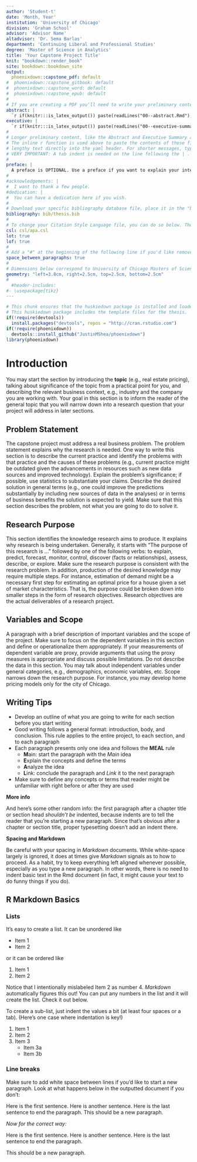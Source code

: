 ```yaml
---
author: 'Student-t'
date: 'Month, Year'
institution: 'University of Chicago'
division: 'Graham School'
advisor: 'Advisor Name'
altadvisor: 'Dr. Sema Barlas'
department: 'Continuing Liberal and Professional Studies'
degree: 'Master of Science in Analytics'
title: 'Your Capstone Project Title'
knit: "bookdown::render_book"
site: bookdown::bookdown_site
output: 
  phoenixdown::capstone_pdf: default
#  phoenixdown::capstone_gitbook: default
#  phoenixdown::capstone_word: default
#  phoenixdown::capstone_epub: default
#
# If you are creating a PDF you'll need to write your preliminary content as well as define some other parameters below.
abstract: | 
  `r if(knitr:::is_latex_output()) paste(readLines("00--abstract.Rmd"), collapse = '\n  ')` 
executive: |  
  `r if(knitr:::is_latex_output()) paste(readLines("00--executive-summary.Rmd"), collapse = '\n  ')` 
#
# Longer preliminary content, like the Abstract and Executive Summary above, is best organized in seperate files.
# The inline r function is used above to paste the contents of those files, instead of requiring you one to type 
# lengthy text directly into the yaml header. For shorter messages, typing directly into the YAML is easier. See below.
# VERY IMPORTANT: A tab indent is needed on the line following the | .
#
preface: |
  A preface is OPTIONAL. Use a preface if you want to explain your interest in the report topic and include anything about your experience that readers should keep in mind. If you would rather not include a preface, comment it out or delete it from the YAML header of the index.Rmd file.
#
#acknowledgements: |
#  I want to thank a few people.
#dedication: |
#  You can have a dedication here if you wish.
#
# Download your specific bibliography database file, place it in the "bib" folder, and refer to it in the line below
bibliography: bib/thesis.bib
#
# To change your Citation Style Language file, you can do so below. Though the default is apa style.
csl: csl/apa.csl
lot: true
lof: true
#
# Add a "#" at the beginning of the following line if you'd like remove space between parapgraphs.
space_between_paragraphs: true
#
# Dimensions below correspond to University of Chicago Masters of Science in Analytics requirements.
geometry: "left=3.8cm, right=2.5cm, top=2.5cm, bottom=2.5cm"
#
  #header-includes:
#- \usepackage{tikz}
---
```




<!--
Above is the YAML (YAML Ain't Markup Language) header that includes a lot of metadata used to produce the document.  Be careful with spacing in this header!

If you'd prefer to not include a Preface for example, simply delete lines 32-33 above or add a "#"" before them to comment out.  If you have other LaTeX packages you would like to include, delete the # before header-includes and list the packages after hyphens on new lines.

If you'd like to include a comment that won't be produced in your resulting file enclose it in a block like this:
-->

<!--

If you receive a duplicate label error after knitting, delete the extra .Rmd file and then knit again.
-->

```r
# This chunk ensures that the huskiedown package is installed and loaded. 
# This huskiedown package includes the template files for the thesis.
if(!require(devtools))
  install.packages("devtools", repos = "http://cran.rstudio.com")
if(!require(phoenixdown))
  devtools::install_github("JustinMShea/phoenixdown")
library(phoenixdown)
```

<!-- You'll need to include the order that you'd like Rmd files to appear in the _bookdown.yml file for PDF files and also delete the # before rmd_files: there. Do not include 00(two-hyphens)prelim.Rmd,  00(two-hyphens)abstract.Rmd and 00(two-hyphens)executive summary.Rmdsince they are handled in the YAML above differently for the PDF version.
-->

<!-- The {.unnumbered} option here means that the introduction will be "Chapter 0." You can also use {-} for no numbers on chapters, which is the standard for each section.
-->

# Introduction {.unnumbered}

You may start the section by introducing the **topic** (e.g., real estate pricing), talking about significance of the topic from a practical point for you, and describing the relevant business context, e.g., industry and the company you are working with. Your goal in this section is to inform the reader of the general topic that you will narrow down into a research question that your project will address in later sections.  
        
## Problem Statement {.unnumbered}

The capstone project must address a real business problem. The problem statement explains why the research is needed. One way to write this section is to describe the current practice and identify the problems with that practice and the causes of these problems (e.g., current practice might be outdated given the advancements in resources such as new data sources and improved technology). Explain the problem’s significance; if possible, use statistics to substantiate your claims. Describe the desired solution in general terms (e.g., one could improve the predictions substantially by including new sources of data in the analyses) or in terms of business benefits the solution is expected to yield. Make sure that this section describes the problem, not what you are going to do to solve it.

## Research Purpose {.unnumbered}

This section identifies the knowledge research aims to produce. It explains why research is being undertaken. Generally, it starts with “The purpose of this research is …” followed by one of the following verbs: to explain, predict, forecast, monitor, control, discover (facts or relationships), assess, describe, or explore. Make sure the research purpose is consistent with the research problem. In addition, production of the desired knowledge may require multiple steps. For instance, estimation of demand might be a necessary first step for estimating an optimal price for a house given a set of market characteristics. That is, the purpose could be broken down into smaller steps in the form of research objectives. Research objectives are the actual deliverables of a research project.

## Variables and Scope {.unnumbered}

A paragraph with a brief description of important variables and the scope of the project. Make sure to focus on the dependent variables in this section and define or operationalize them appropriately. If your measurements of dependent variable are proxy, provide arguments that using the proxy measures is appropriate and discuss possible limitations. 
Do not describe the data in this section. You may talk about independent variables under general categories, e.g., demographics, economic variables, etc.
Scope narrows down the research purpose. For instance, you may develop home pricing models only for the city of Chicago.

## Writing Tips {.unnumbered}

* Develop an outline of what you are going to write for each section before you start writing
* Good writing follows a general format: introduction, body, and conclusion. This rule applies to the entire project, to each section, and to each paragraph
* Each paragraph presents only one idea and follows the **MEAL** rule
    + **M**ain: start the paragraph with the _Main_ idea
    + **E**xplain the concepts and define the terms
    + **A**nalyze the idea
    + **L**ink: conclude the paragraph and _Link_ it to the next paragraph 
* Make sure to define any concepts or terms that reader might be unfamiliar with right before or after they are used

**More info**

And here's some other random info: the first paragraph after a chapter title or section head _shouldn't be_ indented, because indents are to tell the reader that you're starting a new paragraph. Since that's obvious after a chapter or section title, proper typesetting doesn't add an indent there. 

**Spacing and Markdown**

Be careful with your spacing in _Markdown_ documents.  While white-space largely is ignored, it does at times give _Markdown_ signals as to how to proceed.  As a habit, try to keep everything left aligned whenever possible, especially as you type a new paragraph.  In other words, there is no need to indent basic text in the Rmd document (in fact, it might cause your text to do funny things if you do).



## R Markdown Basics {#rmd-basics .unnumbered}

### Lists {.unnumbered}

It's easy to create a list.  It can be unordered like

* Item 1
* Item 2

or it can be ordered like

1. Item 1
4. Item 2

Notice that I intentionally mislabeled Item 2 as number 4.  _Markdown_ automatically figures this out!  You can put any numbers in the list and it will create the list.  Check it out below.

To create a sub-list, just indent the values a bit (at least four spaces or a tab).  (Here's one case where indentation is key!)

1. Item 1
1. Item 2
1. Item 3
    - Item 3a
    - Item 3b

### Line breaks {.unnumbered}

Make sure to add white space between lines if you'd like to start a new paragraph.  Look at what happens below in the outputted document if you don't:

Here is the first sentence.  Here is another sentence.  Here is the last sentence to end the paragraph.
This should be a new paragraph.

*Now for the correct way:* 

Here is the first sentence.  Here is another sentence.  Here is the last sentence to end the paragraph.

This should be a new paragraph.



